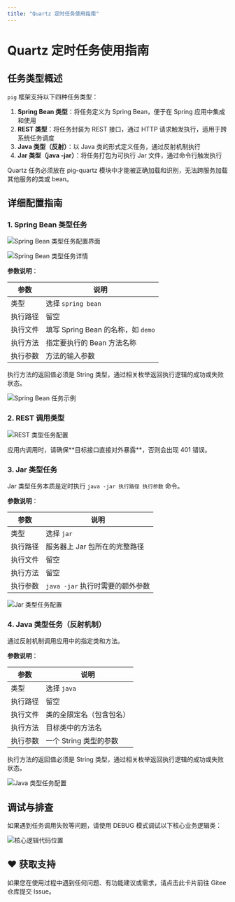 ```yaml
---
title: "Quartz 定时任务使用指南"
---
```


# Quartz 定时任务使用指南

## 任务类型概述

`pig` 框架支持以下四种任务类型：

1. **Spring Bean 类型**：将任务定义为 Spring Bean，便于在 Spring 应用中集成和使用
2. **REST 类型**：将任务封装为 REST 接口，通过 HTTP 请求触发执行，适用于跨系统任务调度
3. **Java 类型（反射）**：以 Java 类的形式定义任务，通过反射机制执行
4. **Jar 类型（java -jar）**：将任务打包为可执行 Jar 文件，通过命令行触发执行

<Note>
Quartz 任务必须放在 pig-quartz 模块中才能被正确加载和识别，无法跨服务加载其他服务的类或 bean。
</Note>

## 详细配置指南

### 1. Spring Bean 类型任务

![Spring Bean 类型任务配置界面](https://minio.pigx.top/oss/202401/1704335335.png)

![Spring Bean 类型任务详情](https://minio.pigx.top/oss/1657725923.jpg)

**参数说明**：

| 参数 | 说明 |
|------|------|
| 类型 | 选择 `spring bean` |
| 执行路径 | 留空 |
| 执行文件 | 填写 Spring Bean 的名称，如 `demo` |
| 执行方法 | 指定要执行的 Bean 方法名称 |
| 执行参数 | 方法的输入参数 |

<Note>
执行方法的返回值必须是 String 类型，通过相关枚举返回执行逻辑的成功或失败状态。
</Note>

![Spring Bean 任务示例](https://minio.pigx.top/oss/1657725937.jpg)

### 2. REST 调用类型

![REST 类型任务配置](https://minio.pigx.top/oss/1657725947.jpg)

<Warning>
应用内调用时，请确保**目标接口直接对外暴露**，否则会出现 401 错误。
</Warning>

### 3. Jar 类型任务

Jar 类型任务本质是定时执行 `java -jar 执行路径 执行参数` 命令。

**参数说明**：

| 参数 | 说明 |
|------|------|
| 类型 | 选择 `jar` |
| 执行路径 | 服务器上 Jar 包所在的完整路径 |
| 执行文件 | 留空 |
| 执行方法 | 留空 |
| 执行参数 | `java -jar` 执行时需要的额外参数 |

![Jar 类型任务配置](https://minio.pigx.top/oss/1657725958.jpg)

### 4. Java 类型任务（反射机制）

通过反射机制调用应用中的指定类和方法。

**参数说明**：

| 参数 | 说明 |
|------|------|
| 类型 | 选择 `java` |
| 执行路径 | 留空 |
| 执行文件 | 类的全限定名（包含包名） |
| 执行方法 | 目标类中的方法名 |
| 执行参数 | 一个 String 类型的参数 |

<Note>
执行方法的返回值必须是 String 类型，通过相关枚举返回执行逻辑的成功或失败状态。
</Note>

![Java 类型任务配置](https://minio.pigx.top/oss/1657725967.jpg)

## 调试与排查

如果遇到任务调用失败等问题，请使用 DEBUG 模式调试以下核心业务逻辑类：

![核心逻辑代码位置](/images/1713341701204-9c2c3a82-20d4-42b8-aff2-ad5c3783fedf.png)

## ♥️ 获取支持
<Card title="遇到问题？" horizontal icon="link" href="https://gitee.com/log4j/pig/issues">
  如果您在使用过程中遇到任何问题、有功能建议或需求，请点击此卡片前往 Gitee 仓库提交 Issue。
</Card>

